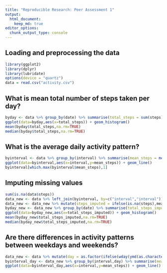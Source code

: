```yaml
---
title: "Reproducible Research: Peer Assessment 1"
output: 
  html_document:
    keep_md: true
editor_options:
  chunk_output_type: console
---
```



## Loading and preprocessing the data
```r
library(ggplot2)
library(dplyr)
library(lubridate)
options(device = "quartz")
data = read.csv("activity.csv")
```

## What is mean total number of steps taken per day?
```r
byday <- data %>% group_by(date) %>% summarise(total_steps = sum(steps))
ggplot(data=byday,aes(x=total_steps)) + geom_histogram()
mean(byday$total_steps,na.rm=TRUE)
median(byday$total_steps,na.rm=TRUE)
```

## What is the average daily activity pattern?
```r
byinterval <- data %>% group_by(interval) %>% summarise(mean_steps = mean(steps,na.rm = TRUE))
ggplot(data=byinterval,aes(x=interval,y=mean_steps)) + geom_line()
byinterval[which.max(byinterval$mean_steps),1]
```

## Imputing missing values
```r
sum(is.na(data$steps))
data_new <- data %>% left_join(byinterval, by=c("interval","interval"))
data_new <- data_new %>% mutate(steps_imputed = ifelse(is.na(steps),mean_steps,steps))
byday_new <- data_new %>% group_by(date) %>% summarise(total_steps_imputed = sum(steps_imputed))
ggplot(data=byday_new,aes(x=total_steps_imputed)) + geom_histogram()
mean(byday_new$total_steps_imputed,na.rm=TRUE)
median(byday_new$total_steps_imputed,na.rm=TRUE)
```

## Are there differences in activity patterns between weekdays and weekends?
```r
data_new <- data %>% mutate(day = as.factor(ifelse(wday(ymd(as.character(date))) <=5 ,"Weekday","Weekend")))
byinterval_day <- data_new %>% group_by(interval,day) %>% summarise(mean_steps = mean(steps,na.rm = TRUE))
ggplot(data=byinterval_day,aes(x=interval,y=mean_steps)) + geom_line() + facet_grid(rows = vars(day))
```


